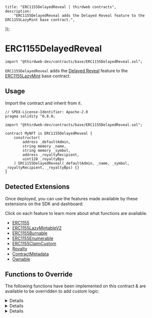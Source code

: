 
	title: "ERC1155DelayedReveal | thirdweb contracts",
	description:
		"ERC1155DelayedReveal adds the Delayed Reveal feature to the ERC1155LazyMint base contract.",
});

# ERC1155DelayedReveal

```solidity
import "@thirdweb-dev/contracts/base/ERC1155DelayedReveal.sol";
```

`ERC1155DelayedReveal` adds the [Delayed Reveal](/glossary/delayed-reveal) feature to the
[ERC1155LazyMint](/contracts/build/base-contracts/erc-1155/lazy-mint) base contract.

<GithubButtonLink href="https://github.com/thirdweb-dev/contracts/blob/main/contracts/base/ERC1155DelayedReveal.sol" />

## Usage

Import the contract and inherit from it.

```solidity
// SPDX-License-Identifier: Apache-2.0
pragma solidity ^0.8.0;

import "@thirdweb-dev/contracts/base/ERC1155DelayedReveal.sol";

contract MyNFT is ERC1155DelayedReveal {
    constructor(
        address _defaultAdmin,
        string memory _name,
        string memory _symbol,
        address _royaltyRecipient,
        uint128 _royaltyBps
    ) ERC1155DelayedReveal(_defaultAdmin, _name, _symbol, _royaltyRecipient, _royaltyBps) {}
}
```

## Detected Extensions

Once deployed, you can use the features made available by these extensions on the SDK and dashboard:

Click on each feature to learn more about what functions are available.

- [ERC1155](/contracts/build/extensions/erc-1155/ERC1155)
- [ERC1155LazyMintableV2](/contracts/build/extensions/general/LazyMint)
- [ERC1155Burnable](/contracts/build/extensions/erc-1155/ERC1155Burnable)
- [ERC1155Enumerable](/contracts/build/extensions/erc-1155/ERC1155Enumerable)
- [ERC1155ClaimCustom](/contracts/build/extensions/erc-1155/ERC1155ClaimCustom)
- [Royalty](/contracts/build/extensions/general/Royalty)
- [ContractMetadata](/contracts/build/extensions/general/ContractMetadata)
- [Ownable](/contracts/build/extensions/general/Ownable)

## Functions to Override

The following functions have been implemented on this contract & are available to be overridden to add custom logic:

<Details id="uri" summary="uri">

```solidity
/**
    *  @notice         Returns the metadata URI for an NFT.
    *  @dev            See `BatchMintMetadata` for handling of metadata in this contract.
    *
    *  @param _tokenId The tokenId of an NFT.
    */
function uri(uint256 _tokenId) public view override returns (string memory) {
    (uint256 batchId, ) = _getBatchId(_tokenId);
    string memory batchUri = _getBaseURI(_tokenId);

    if (isEncryptedBatch(batchId)) {
        return string(abi.encodePacked(batchUri, "0"));
    } else {
        return string(abi.encodePacked(batchUri, _tokenId.toString()));
    }
}
```

</Details>

<Details id="lazyMint" summary="lazyMint">

```solidity
/**
    *  @notice                  Lets an authorized address lazy mint a given amount of NFTs.
    *
    *  @param _amount           The number of NFTs to lazy mint.
    *  @param _baseURIForTokens The placeholder base URI for the 'n' number of NFTs being lazy minted, where the
    *                           metadata for each of those NFTs is `${baseURIForTokens}/${tokenId}`.
    *  @param _data             The encrypted base URI + provenance hash for the batch of NFTs being lazy minted.
    *  @return batchId          A unique integer identifier for the batch of NFTs lazy minted together.
    */
function lazyMint(
    uint256 _amount,
    string calldata _baseURIForTokens,
    bytes calldata _data
) public virtual override returns (uint256 batchId) {
    if (_data.length > 0) {
        (bytes memory encryptedURI, bytes32 provenanceHash) = abi.decode(_data, (bytes, bytes32));
        if (encryptedURI.length != 0 && provenanceHash != "") {
            _setEncryptedData(nextTokenIdToLazyMint + _amount, _data);
        }
    }

    return super.lazyMint(_amount, _baseURIForTokens, _data);
}
```

</Details>

<Details id="reveal" summary="reveal">

```solidity
/**
    *  @notice       Lets an authorized address reveal a batch of delayed reveal NFTs.
    *
    *  @param _index The ID for the batch of delayed-reveal NFTs to reveal.
    *  @param _key   The key with which the base URI for the relevant batch of NFTs was encrypted.
    */
function reveal(uint256 _index, bytes calldata _key) external virtual override returns (string memory revealedURI) {
    require(_canReveal(), "Not authorized");

    uint256 batchId = getBatchIdAtIndex(_index);
    revealedURI = getRevealURI(batchId, _key);

    _setEncryptedData(batchId, "");
    _setBaseURI(batchId, revealedURI);

    emit TokenURIRevealed(_index, revealedURI);
}

/// @dev Checks whether NFTs can be revealed in the given execution context.
function _canReveal() internal view virtual returns (bool) {
    return msg.sender == owner();
}
```

</Details>
